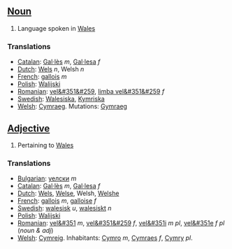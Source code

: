==[[Noun]]==

#Language spoken in [[Wales]]

===Translations===
*[[Catalan]]: [[Gal·lès]] ''m'', [[Gal·lesa]] ''f''
*[[Dutch]]: [[Wels]] ''n'', Welsh ''n''
*[[French]]: [[gallois]] ''m''
*[[Polish]]: [[Walijski]]
*[[Romanian]]: [[vel&#351&#259]], [[limba vel&#351&#259]] ''f''
*[[Swedish]]: [[Walesiska]], [[Kymriska]]
*[[Welsh]]: [[Cymraeg]]. Mutations: [[Gymraeg]]

==[[Adjective]]==

#Pertaining to [[Wales]]

===Translations===
*[[Bulgarian]]: [[уелски]] ''m''
*[[Catalan]]: [[Gal·lès]] ''m'', [[Gal·lesa]] ''f''
*[[Dutch]]: [[Wels]], [[Welse]], Welsh, [[Welshe]]
*[[French]]: [[gallois]] ''m'', [[galloise]] ''f''
*[[Swedish]]: [[walesisk]] ''u'', [[walesiskt]] ''n''
*[[Polish]]: [[Walijski]]
*[[Romanian]]: [[vel&#351]] ''m'', [[vel&#351&#259]] ''f'', [[vel&#351i]] ''m pl'', [[vel&#351e]] ''f pl'' (''noun & adj'')
*[[Welsh]]: [[Cymreig]]. Inhabitants: [[Cymro]] ''m'', [[Cymraes]] ''f'', [[Cymry]] ''pl''.